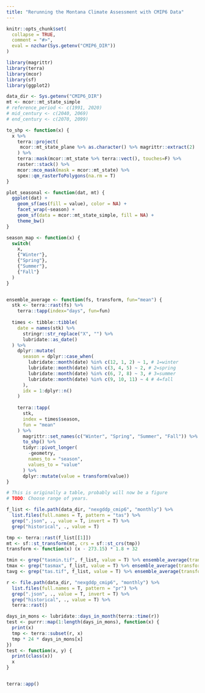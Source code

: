 ```yaml
---
title: "Rerunning the Montana Climate Assessment with CMIP6 Data"
---
```


```r
knitr::opts_chunk$set(
  collapse = TRUE,
  comment = "#>",
  eval = nzchar(Sys.getenv("CMIP6_DIR"))
)
```

```r
library(magrittr)
library(terra)
library(mcor)
library(sf)
library(ggplot2)

data_dir <- Sys.getenv("CMIP6_DIR")
mt <- mcor::mt_state_simple
# reference_period <- c(1991, 2020)
# mid_century <- c(2040, 2069)
# end_century <- c(2070, 2099)
```

```r
to_shp <- function(x) {
  x %>%
    terra::project(
     mcor::mt_state_plane %>% as.character() %>% magrittr::extract(2)
    ) %>%
    terra::mask(mcor::mt_state %>% terra::vect(), touches=F) %>%
    raster::stack() %>%
    mcor::mco_mask(mask = mcor::mt_state) %>%
    spex::qm_rasterToPolygons(na.rm = T) 
}
```

```r
plot_seasonal <- function(dat, mt) {
  ggplot(dat) + 
    geom_sf(aes(fill = value), color = NA) + 
    facet_wrap(~season) + 
    geom_sf(data = mcor::mt_state_simple, fill = NA) + 
    theme_bw()
}
```

```r
season_map <- function(x) {
  switch(
    x,
    {"Winter"},
    {"Spring"}, 
    {"Summer"}, 
    {"Fall"}
  )
}


ensemble_average <- function(fs, transform, fun="mean") {
  stk <- terra::rast(fs) %>% 
    terra::tapp(index="days", fun=fun)
  
  times <- tibble::tibble(
    date = names(stk) %>% 
      stringr::str_replace("X", "") %>% 
      lubridate::as_date()
  ) %>% 
    dplyr::mutate(
      season = dplyr::case_when(
        lubridate::month(date) %in% c(12, 1, 2) ~ 1, # 1=winter
        lubridate::month(date) %in% c(3, 4, 5) ~ 2, # 2=spring
        lubridate::month(date) %in% c(6, 7, 8) ~ 3, # 3=summer
        lubridate::month(date) %in% c(9, 10, 11) ~ 4 # 4=fall
      ), 
      idx = 1:dplyr::n()
    )
  
    terra::tapp(
      stk, 
      index = times$season, 
      fun = "mean"
    ) %>% 
      magrittr::set_names(c("Winter", "Spring", "Summer", "Fall")) %>% 
      to_shp() %>% 
      tidyr::pivot_longer(
        -geometry,
        names_to = "season", 
        values_to = "value"
      ) %>% 
      dplyr::mutate(value = transform(value))
}
```

```r
# This is originally a table, probably will now be a figure
# TODO: Choose range of years.

f_list <- file.path(data_dir, "nexgddp_cmip6", "monthly") %>% 
  list.files(full.names = T, pattern = "tas") %>% 
  grep(".json", ., value = T, invert = T) %>% 
  grep("historical", ., value = T)

tmp <- terra::rast(f_list[[1]])
mt <- sf::st_transform(mt, crs = sf::st_crs(tmp))
transform <- function(x) (x - 273.15) * 1.8 + 32

tmin <- grep("tasmin.tif", f_list, value = T) %>% ensemble_average(transform = transform)
tmax <- grep("tasmax", f_list, value = T) %>% ensemble_average(transform = transform)
tavg <- grep("tas.tif", f_list, value = T) %>% ensemble_average(transform = transform)
```
```r
r <- file.path(data_dir, "nexgddp_cmip6", "monthly") %>% 
  list.files(full.names = T, pattern = "pr") %>% 
  grep(".json", ., value = T, invert = T) %>% 
  grep("historical", ., value = T) %>% 
  terra::rast()

days_in_mons <- lubridate::days_in_month(terra::time(r))
test <- purrr::map(1:length(days_in_mons), function(x) {
  print(x)
  tmp <- terra::subset(r, x)
  tmp * 24 * days_in_mons[x]
})
test <- function(x, y) {
  print(class(x))
  x
}


terra::app()
```
